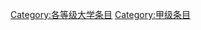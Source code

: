{{catmore1|[[WikiProject:大学|WikiProject:大学]]}}
{{Articles by Importance| topic=大学}}
{{Articles by Quality|topic=大学}}
{{CategoryTOC}}
{{empty category}}

[[Category:各等级大学条目|Category:各等级大学条目]]
[[Category:甲级条目|Category:甲级条目]]